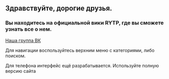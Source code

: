 =='''Здравствуйте, дорогие друзья.'''==

===Вы находитесь на официальной вики RYTP, где вы сможете узнать все о нем.===
[https://vk.com/ruspoopwiki Наша группа ВК]

Для навигации воспользуйтесь верхним меню с категориями, либо поиском. 

Для телефона интерфейс ещё разрабатывается. Используйте полную версию сайта